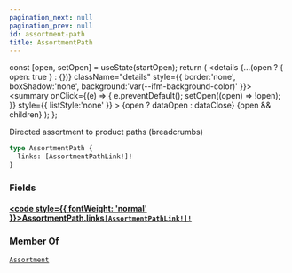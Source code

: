 ```yaml
---
pagination_next: null
pagination_prev: null
id: assortment-path
title: AssortmentPath
---
```









  const [open, setOpen] = useState(startOpen);
  return (
    <details {...(open ? { open: true } : {})} className="details" style={{ border:'none', boxShadow:'none', background:'var(--ifm-background-color)' }}>
      <summary
        onClick={(e) => {
          e.preventDefault();
          setOpen((open) => !open);
        }}
        style={{ listStyle:'none' }}
      >
      {open ? dataOpen : dataClose}
      </summary>
      {open && children}
    </details>
  );
};








Directed assortment to product paths (breadcrumbs)


```graphql
type AssortmentPath {
  links: [AssortmentPathLink!]!
}
```




### Fields

#### [<code style={{ fontWeight: 'normal' }}>AssortmentPath.<b>links</b></code>](#)<Bullet />[`[AssortmentPathLink!]!`](/types/objects/assortment-path-link.mdx) <Badge class="badge badge--secondary" text="non-null"/> <Badge class="badge badge--secondary" text="object"/> 







### Member Of

[`Assortment`](/types/objects/assortment.mdx)  <Badge class="badge badge--secondary" text="object"/>

